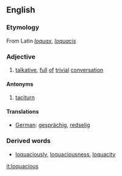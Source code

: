 ==English==

===Etymology===
From Latin ''[[loquax]]'', ''[[loquacis]]''

===Adjective===
#[[talkative]],  [[full]] [[of]] [[trivial]] [[conversation]]

====Antonyms====
#[[taciturn]]

====Translations====
*[[German]]: [[gesprächig]], [[redselig]]

===Derived words===
*[[loquaciously]], [[loquaciousness]], [[loquacity]]

[[it:loquacious]]